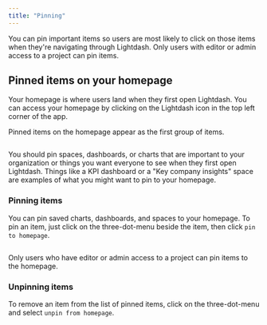 ```yaml
---
title: "Pinning"
---
```


You can pin important items so users are most likely to click on those items when they're navigating through Lightdash. Only users with editor or admin access to a project can pin items.

## Pinned items on your homepage

Your homepage is where users land when they first open Lightdash. You can access your homepage by clicking on the Lightdash icon in the top left corner of the app.

Pinned items on the homepage appear as the first group of items.

<Frame>
  <img src="/images/guides/pinned-homepage-64be8ef5d5a679967b4877a92718a21d.jpg" alt=""/>
</Frame>

You should pin spaces, dashboards, or charts that are important to your organization or things you want everyone to see when they first open Lightdash. Things like a KPI dashboard or a "Key company insights" space are examples of what you might want to pin to your homepage.

### Pinning items

You can pin saved charts, dashboards, and spaces to your homepage. To pin an item, just click on the three-dot-menu beside the item, then click `pin to homepage`.

<Frame>
  <img src="/images/guides/pin-an-item-24df12767555e19294a2a7edd2fbf22d.jpg" alt=""/>
</Frame>


Only users who have editor or admin access to a project can pin items to the homepage.

### Unpinning items

To remove an item from the list of pinned items, click on the three-dot-menu and select `unpin from homepage`.

<Frame>
  <img src="/images/guides/unpin-an-item-05923042209561c6449f07473b0df1d2.jpg" alt=""/>
</Frame>
